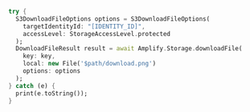 ```dart
try {
  S3DownloadFileOptions options = S3DownloadFileOptions(
    targetIdentityId: "[IDENTITY_ID]",
    accessLevel: StorageAccessLevel.protected
  );
  DownloadFileResult result = await Amplify.Storage.downloadFile(
    key: key,
    local: new File('$path/download.png')
    options: options
  );
} catch (e) {
  print(e.toString());
}
```